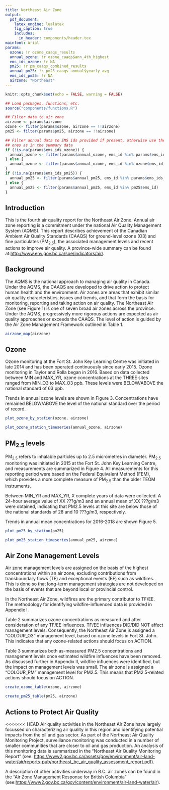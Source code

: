 ```yaml
---
title: Northeast Air Zone
output:
  pdf_document:
    latex_engine: lualatex
    fig_caption: true
    includes:
      in_header: components/header.tex
mainfont: Arial
params:
  ozone: !r ozone_caaqs_results
  annual_ozone: !r ozone_caaqs$ann_4th_highest
  ems_ids_ozone: !r NA
  pm25: !r pm_caaqs_combined_results
  annual_pm25: !r pm25_caaqs_annual$yearly_avg
  ems_ids_pm25: !r NA
  airzone: "Northeast"
---
```


<!-- Load functions, filter data to airzone -->

```r
knitr::opts_chunk$set(echo = FALSE, warning = FALSE)

## Load packages, functions, etc.
source("components/functions.R")

## Filter data to air zone
airzone <- params$airzone
ozone <- filter(params$ozone, airzone == !!airzone)
pm25 <- filter(params$pm25, airzone == !!airzone)

## Filter annual data to EMS ids provided if present, otherwise use the same
## ones as in the summary data
if (!is.na(params$ems_ids_ozone)) {
  annual_ozone <- filter(params$annual_ozone, ems_id %in% params$ems_ids_ozone)
} else {
  annual_ozone <- filter(params$annual_ozone, ems_id %in% ozone$ems_id)
}
if (!is.na(params$ems_ids_pm25)) {
  annual_pm25 <- filter(params$annual_pm25, ems_id %in% params$ems_ids_pm25)
} else {
  annual_pm25 <- filter(params$annual_pm25, ems_id %in% pm25$ems_id)
}
```

## Introduction

This is the fourth air quality report for the Northeast Air Zone. Annual air zone reporting is a commitment under the national Air Quality Management System (AQMS). This report describes achievement of the Canadian Ambient Air Quality Standards (CAAQS) for ground-level ozone (O3) and fine particulates (PM~2.5~), the associated management levels and recent actions to improve air quality. A province-wide summary can be found at:<http://www.env.gov.bc.ca/soe/indicators/air/>.


## Background

The AQMS is the national approach to managing air quality in Canada. Under the AQMS, the CAAQS are developed to drive action to protect human health and the environment. Air zones are areas that exhibit similar air quality characteristics, issues and trends, and that form the basis for monitoring, reporting and taking action on air quality. The Northeast Air Zone (see Figure 1) is one of seven broad air zones across the province. Under the AQMS, progressively more rigorous actions are expected as air quality approaches or exceeds the CAAQS. The level of action is guided by the Air Zone Management Framework outlined in Table 1. 

<!-- Airzone map-->

```r
airzone_map(airzone)
```

## Ozone

Ozone monitoring at the Fort St. John Key Learning Centre was initiated in late 2014 and has been operated continuously since early 2015. Ozone monitoring in Taylor and Rolla began in 2016. Based on data collected between MIN and MAX_YR, ozone concentrations at the THREE sites ranged from MIN_O3 to MAX_O3 ppb. These levels were BELOW/ABOVE the national standard of 63 ppb. 

Trends in annual ozone levels are shown in Figure 3.   Concentrations have remained BELOW/ABOVE the level of the national standard over the period of record. 

<!-- Ozone by station -->

```r
plot_ozone_by_station(ozone, airzone)
```

<!-- Annual trends in ozone concentrations -->

```r
plot_ozone_station_timeseries(annual_ozone, airzone)
```

## PM$_{2.5}$ levels

PM~2.5~ refers to inhalable particles up to 2.5 micrometres in diameter. PM~2.5~ monitoring was initiated in 2015 at the Fort St. John Key Learning Centre, and measurements are summarized in Figure 4. All measurements for this reporting period were based on the Federal Equivalent Method (FEM), which provides a more complete measure of PM~2.5~ than the older TEOM instruments. 


Between MIN_YR and MAX_YR, X complete years of data were collected.  A 24-hour average value of XX ???g/m3 and an annual mean of XX ???g/m3 were obtained,  indicating that PM2.5 levels at this site are below those of the national standards of 28 and 10 ???g/m3, respectively. 

Trends in annual mean concentrations for 2016-2018 are shown Figure 5. 

<!-- PM2.5 by station -->

```r
plot_pm25_by_station(pm25)
```

<!-- PM Annual trends in PM 2.5 -->

```r
plot_pm25_station_timeseries(annual_pm25, airzone)
```

## Air Zone Management Levels

Air zone management levels are assigned on the basis of the highest concentrations within an air zone, excluding contributions from transboundary flows (TF) and exceptional events (EE) such as wildfires. This is done so that long-term management strategies are not developed on the basis of events that are beyond local or provincial control. 

In the Northeast Air Zone, wildfires are the primary contributor to TF/EE. The methodology for identifying wildfire-influenced data is provided in Appendix I. 

Table 2 summarizes ozone concentrations as measured and after consideration of any TF/EE influences. TF/EE influences DID/DID NOT affect management levels. Consequently, the Northeast Air Zone is assigned a "COLOUR_O3" management level, based on ozone levels in Fort St. John. This indicates that any ozone-related actions should focus on ACTION.

Table 3 summarizes both as-measured PM2.5 concentrations and management levels once estimated wildfire influences have been removed. As discussed further in Appendix II, wildfire influences were identified, but the impact on management levels was small. The air zone is assigned a "COLOUR_PM" management level for PM2.5. This means that PM2.5-related actions should focus on ACTION.

<!-- Summary of ozone concentrations as measured and air zone management levels -->

```r
create_ozone_table(ozone, airzone)
```

<!-- Summary of PM2.5 concentrations as measured and air zone management levels -->

```r
create_pm25_table(pm25, airzone)
```

## Actions to Protect Air Quality

<<<<<<< HEAD
Air quality activities in the Northeast Air Zone have largely focussed on characterizing air quality in this region and identifying potential impacts from the oil and gas sector. As part of the Northeast Air Quality Monitoring Project, surveillance monitoring was conducted in a number of smaller communities that are closer to oil and gas production. An analysis of this monitoring data is summarized in the "Northeast Air Quality Monitoring Report" (see: <https://www2.gov.bc.ca/assets/gov/environment/air-land-water/air/reports-pub/northeast_bc_air_quality_assessment_report.pdf>). 

A description of other activities underway in B.C. air zones can be found in the "Air Zone Management Response for British Columbia" (see:<https://www2.gov.bc.ca/gov/content/environment/air-land-water/air>). 

